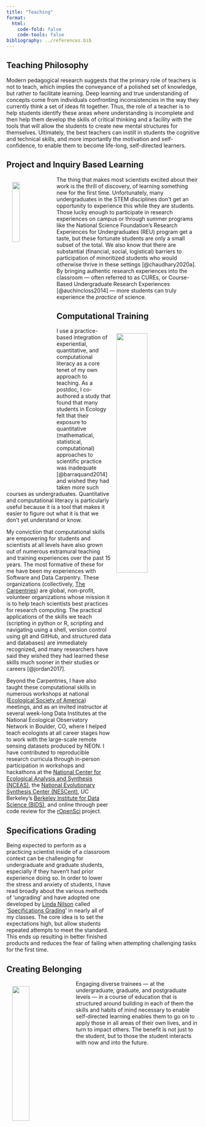 ```yaml
---
title: "Teaching"
format: 
  html:
    code-fold: false
    code-tools: false
bibliography: ../references.bib
---
```


## Teaching Philosophy

Modern pedagogical research suggests that the primary role of teachers is not to teach, which implies the conveyance of a polished set of knowledge, but rather to facilitate learning. Deep learning and true understanding of concepts come from individuals confronting inconsistencies in the way they currently think a set of ideas fit together. Thus, the role of a teacher is to help students identify these areas where understanding is incomplete and then help them develop the skills of critical thinking and a facility with the tools that will allow the students to create new mental structures for themselves. Ultimately, the best teachers can instill in students the cognitive and technical skills, and more importantly the motivation and self-confidence, to enable them to become life-long, self-directed learners. 

## Project and Inquiry Based Learning

<img src="dbh_redwoods.jpg" align = "left" width = 20% style="margin:15px">The thing that makes most scientists excited about their work is the thrill of discovery, of learning something new for the first time. Unfortunately, many undergraduates in the STEM disciplines don't get an opportunity to experience this while they are students. Those lucky enough to participate in research experiences on campus or through summer programs like the National Science Foundation's Research Experiences for Undergraduates (REU) program get a taste, but these fortunate students are only a small subset of the total. We also know that there are substantial (financial, social, logistical) barriers to participation of minoritized students who would otherwise thrive in these settings [@chaudhary2020a]. By bringing authentic research experiences into the classroom --- often referred to as CUREs, or Course-Based Undergraduate Research Experiences [@auchincloss2014] --- more students can truly experience the *practice* of science. 

## Computational Training

<img src="classroom_data.jpg" align = "right" width = 40% style="margin:15px">I use a practice-based integration of experiential, quantitative, and computational literacy as a core tenet of my own approach to teaching. As a postdoc, I co-authored a study that found that many students in Ecology felt that their exposure to quantitative (mathematical, statistical, computational) approaches to scientific practice was inadequate [@barraquand2014] and wished they had taken more such courses as undergraduates. Quantitative and computational literacy is particularly useful because it is a tool that makes it easier to figure out what it is that we don't yet understand or know. 

My conviction that computational skills are empowering for students and scientists at all levels have also grown out of numerous extramural teaching and training experiences over the past 15 years. The most formative of these for me have been my experiences with Software and Data Carpentry. These organizations (collectively, [The Carpentries](https://carpentries.org)) are global, non-profit, volunteer organizations whose mission it is to help teach scientists best practices for research computing. The practical applications of the skills we teach (scripting in python or R, scripting and navigating using a shell, version control using git and GitHub, and structured data and databases) are immediately recognized, and many researchers have said they wished they had learned these skills much sooner in their studies or careers [@jordan2017].

Beyond the Carpentries, I have also taught these computational skills in numerous workshops at national ([Ecological Society of America](https://www.esa.org)) meetings, and as an invited instructor at several week-long Data Institutes at the National Ecological Observatory Network in Boulder, CO, where I helped teach ecologists at all career stages how to work with the large-scale remote sensing datasets produced by NEON. I have contributed to reproducible research curricula through in-person participation in workshops and hackathons at the [National Center for Ecological Analysis and Synthesis (NCEAS)](https://www.nceas.ucsb.edu), the [National Evolutionary Synthesis Center (NESCent)](https://nescent.org), UC Berkeley's [Berkeley Institute for Data Science (BIDS)](https://bids.berkeley.edu), and online through peer code review for the [rOpenSci](https://ropensci.org/) project.

## Specifications Grading

Being expected to perform as a practicing scientist inside of a classroom context can be challenging for undergraduate and graduate students, especially if they havenʻt had prior experience doing so. In order to lower the stress and anxiety of students, I have read broadly about the various methods of 'ungrading' and have adopted one developed by [Linda Nilson](http://www.lindanilson.com) called '[Specifications Grading](https://styluspub.presswarehouse.com/browse/book/9781620362426/Specifications-Grading)' in nearly all of my classes. The core idea is to set the expectations high, but allow students repeated attempts to meet the standard. This ends up resulting in better finished products and reduces the fear of failing when attempting challenging tasks for the first time.

## Creating Belonging

<img src="california_ecology.jpg" align = "left" width = 30% style="margin:15px">Engaging diverse trainees --- at the undergraduate, graduate, and postgraduate levels --- in a course of education that is structured around building in each of them the skills and habits of mind necessary to enable self-directed learning enables them to go on to apply those in all areas of their own lives, and in turn to impact others. The benefit is not just to the student, but to those the student interacts with now and into the future.

